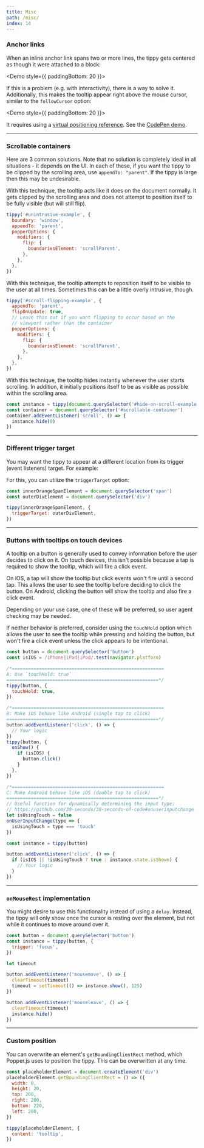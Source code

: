 ```yaml
---
title: Misc
path: /misc/
index: 14
---
```



### Anchor links

When an inline anchor link spans two or more lines, the tippy gets centered as
though it were attached to a block:

<Demo style={{ paddingBottom: 20 }}>
  <AnchorLink />
</Demo>

If this is a problem (e.g. with interactivity), there is a way to solve it.
Additionally, this makes the tooltip appear right above the mouse cursor,
similar to the `followCursor` option:

<Demo style={{ paddingBottom: 20 }}>
  <AnchorLink smart />
</Demo>

It requires using a [virtual positioning reference](#virtual-elements). See the
[CodePen demo](https://codepen.io/atomiks/pen/GeBoyW?editors=0010).

---

### Scrollable containers

Here are 3 common solutions. Note that no solution is completely ideal in all
situations - it depends on the UI. In each of these, if you want the tippy to be
clipped by the scrolling area, use `appendTo: "parent"`. If the tippy is large
then this may be undesirable.

<Demo>
  <Scroller type="Unintrusive" boundary />
</Demo>

With this technique, the tooltip acts like it does on the document normally. It
gets clipped by the scrolling area and does not attempt to position itself to be
fully visible (but will still flip).

```js
tippy('#unintrusive-example', {
  boundary: 'window',
  appendTo: 'parent',
  popperOptions: {
    modifiers: {
      flip: {
        boundariesElement: 'scrollParent',
      },
    },
  },
})
```

<Demo>
  <Scroller type="Flip on update" flipOnUpdate />
</Demo>

With this technique, the tooltip attempts to reposition itself to be visible to
the user at all times. Sometimes this can be a little overly intrusive, though.

```js
tippy('#scroll-flipping-example', {
  appendTo: 'parent',
  flipOnUpdate: true,
  // Leave this out if you want flipping to occur based on the
  // viewport rather than the container
  popperOptions: {
    modifiers: {
      flip: {
        boundariesElement: 'scrollParent',
      },
    },
  },
})
```

<Demo>
  <Scroller type="Hide on scroll" hideOnScroll />
</Demo>

With this technique, the tooltip hides instantly whenever the user starts
scrolling. In addition, it initially positions itself to be as visible as
possible within the scrolling area.

```js
const instance = tippy(document.querySelector('#hide-on-scroll-example'))
const container = document.querySelector('#scrollable-container')
container.addEventListener('scroll', () => {
  instance.hide(0)
})
```

---

### Different trigger target

You may want the tippy to appear at a different location from its trigger (event
listeners) target. For example:

<Demo>
  <TriggerTarget />
</Demo>

For this, you can utilize the `triggerTarget` option:

```js
const innerOrangeSpanElement = document.querySelector('span')
const outerDivElement = document.querySelector('div')

tippy(innerOrangeSpanElement, {
  triggerTarget: outerDivElement,
})
```

---

### Buttons with tooltips on touch devices

A tooltip on a button is generally used to convey information before the user
decides to click on it. On touch devices, this isn't possible because a tap is
required to show the tooltip, which will fire a click event.

On iOS, a tap will show the tooltip but click events won't fire until a second
tap. This allows the user to see the tooltip before deciding to click the
button. On Android, clicking the button will show the tooltip and also fire a
click event.

Depending on your use case, one of these will be preferred, so user agent
checking may be needed.

If neither behavior is preferred, consider using the `touchHold` option which
allows the user to see the tooltip while pressing and holding the button, but
won't fire a click event unless the click appears to be intentional.

```js
const button = document.querySelector('button')
const isIOS = /iPhone|iPad|iPod/.test(navigator.platform)

/*========================================================
A: Use `touchHold: true`
========================================================*/
tippy(button, {
  touchHold: true,
})

/*========================================================
B: Make iOS behave like Android (single tap to click)
========================================================*/
button.addEventListener('click', () => {
  // Your logic
})
tippy(button, {
  onShow() {
    if (isIOS) {
      button.click()
    }
  },
})

/*========================================================
C: Make Android behave like iOS (double tap to click)
========================================================*/
// Useful function for dynamically determining the input type:
// https://github.com/30-seconds/30-seconds-of-code#onuserinputchange
let isUsingTouch = false
onUserInputChange(type => {
  isUsingTouch = type === 'touch'
})

const instance = tippy(button)

button.addEventListener('click', () => {
  if (isIOS || !isUsingTouch ? true : instance.state.isShown) {
    // Your logic
  }
})
```

---

### `onMouseRest` implementation

You might desire to use this functionality instead of using a `delay`. Instead,
the tippy will only show once the cursor is resting over the element, but not
while it continues to move around over it.

```js
const button = document.querySelector('button')
const instance = tippy(button, {
  trigger: 'focus',
})

let timeout

button.addEventListener('mousemove', () => {
  clearTimeout(timeout)
  timeout = setTimeout(() => instance.show(), 125)
})

button.addEventListener('mouseleave', () => {
  clearTimeout(timeout)
  instance.hide()
})
```

---

### Custom position

You can overwrite an element's `getBoundingClientRect` method, which Popper.js
uses to position the tippy. This can be overwritten at any time.

```js
const placeholderElement = document.createElement('div')
placeholderElement.getBoundingClientRect = () => ({
  width: 0,
  height: 20,
  top: 200,
  right: 200,
  bottom: 220,
  left: 200,
})

tippy(placeholderElement, {
  content: 'tooltip',
})
```
